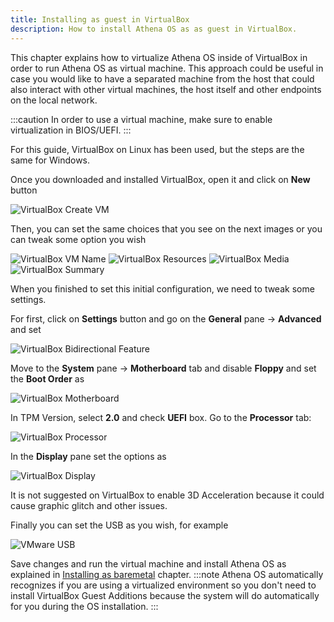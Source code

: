 ```yaml
---
title: Installing as guest in VirtualBox
description: How to install Athena OS as as guest in VirtualBox.
---
```


This chapter explains how to virtualize Athena OS inside of VirtualBox in order to run Athena OS as virtual machine. This approach could be useful in case you would like to have a separated machine from the host that could also interact with other virtual machines, the host itself and other endpoints on the local network.

:::caution
In order to use a virtual machine, make sure to enable virtualization in BIOS/UEFI.
:::

For this guide, VirtualBox on Linux has been used, but the steps are the same for Windows.

Once you downloaded and installed VirtualBox, open it and click on **New** button

![VirtualBox Create VM](@assets/images/vbox-create.png)

Then, you can set the same choices that you see on the next images or you can tweak some option you wish

![VirtualBox VM Name](@assets/images/vbox-vmname.png)
![VirtualBox Resources](@assets/images/vbox-resources.png)
![VirtualBox Media](@assets/images/vbox-media.png)
![VirtualBox Summary](@assets/images/vbox-summary.png)

When you finished to set this initial configuration, we need to tweak some settings.

For first, click on **Settings** button and go on the **General** pane -> **Advanced** and set

![VirtualBox Bidirectional Feature](@assets/images/vbox-bidirectional.png)


Move to the **System** pane -> **Motherboard** tab and disable **Floppy** and set the **Boot Order** as

![VirtualBox Motherboard](@assets/images/vbox-motherboard.png)

In TPM Version, select **2.0** and check **UEFI** box. Go to the **Processor** tab:

![VirtualBox Processor](@assets/images/vbox-processor.png)

In the **Display** pane set the options as

![VirtualBox Display](@assets/images/vbox-display.png)

It is not suggested on VirtualBox to enable 3D Acceleration because it could cause graphic glitch and other issues.

Finally you can set the USB as you wish, for example

![VMware USB](@assets/images/vbox-usb.png)

Save changes and run the virtual machine and install Athena OS as explained in [Installing as baremetal](/en/installation/install-baremetal/) chapter.
:::note
Athena OS automatically recognizes if you are using a virtualized environment so you don't need to install VirtualBox Guest Additions because the system will do automatically for you during the OS installation.
:::

<ImageComponent />
